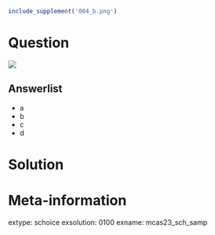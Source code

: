 ```r
include_supplement('004_b.png')
```

Question
========

![](004_b.png)

Answerlist
--------
* a
* b
* c
* d

Solution
========

Meta-information
============
extype: schoice
exsolution: 0100
exname: mcas23_sch_samp
